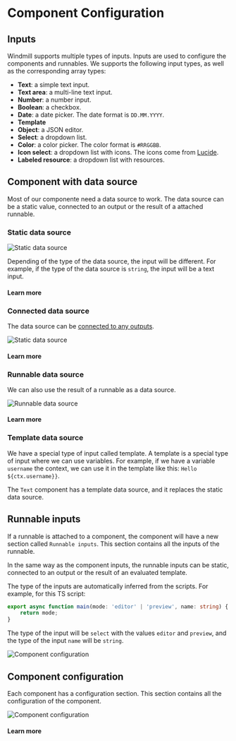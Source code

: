 
# Component Configuration

## Inputs

Windmill supports multiple types of inputs. Inputs are used to configure the components and runnables.
We supports the following input types, as well as the corresponding array types:

- **Text**: a simple text input.
- **Text area**: a multi-line text input.
- **Number**: a number input.
- **Boolean**: a checkbox.
- **Date**: a date picker. The date format is `DD.MM.YYYY`.
- **Template**
- **Object**: a JSON editor.
- **Select**: a dropdown list.
- **Color**: a color picker. The color format is `#RRGGBB`.
- **Icon select**: a dropdown list with icons. The icons come from [Lucide](https://lucide.dev/).
- **Labeled resource**: a dropdown list with resources.

## Component with data source

Most of our componente need a data source to work. The data source can be a static value, connected to an output or the result of a attached runnable.

### Static data source

![Static data source](../../assets/apps/inputs/static-data-source.png.webp)

Depending of the type of the data source, the input will be different. For example, if the type of the data source is `string`, the input will be a text input.

#### Learn more

<div class="grid grid-cols-2 gap-2 my-4">
	<DocCard
		title="Component Library"
		description="Find out the type of the data source of a component in the component library."
		href="/docs/apps/app_configuration-settings/app_component_library"
		color="orange"
	/>
</div>

### Connected data source

The data source can be [connected to any outputs](../2_outputs.md#connecting-inputs).

![Static data source](../../assets/apps/0_app_editor/connect_component.png)

#### Learn more

<div class="grid grid-cols-2 gap-2 my-4">
	<DocCard
		title="How to connect inputs to outputs"
		description="Learn how to connect inputs to outputs."
		href="/docs/apps/outputs#connecting-inputs"
		color="orange"
	/>
</div>

### Runnable data source

We can also use the result of a runnable as a data source.

![Runnable data source](../../assets/apps/inputs/defined-runnable-data-source.png)

#### Learn more

<div class="grid grid-cols-2 gap-2 my-4">
	<DocCard
		title="Runnable triggers"
		description="Learn how to configure the triggers of the runnable."
		href="/docs/apps/app_configuration-settings/app_runnable_triggers"
		color="orange"
	/>
</div>

### Template data source

We have a special type of input called template. A template is a special type of input where we can use variables. For example, if we have a variable `username` the context, we can use it in the template like this: `Hello ${ctx.username}}`.

The `Text` component has a template data source, and it replaces the static data source.

## Runnable inputs

If a runnable is attached to a component, the component will have a new section called `Runnable inputs`. This section contains all the inputs of the runnable.

In the same way as the component inputs, the runnable inputs can be static, connected to an output or the result of an evaluated template.

The type of the inputs are automatically inferred from the scripts. For example, for this TS script:

```ts
export async function main(mode: 'editor' | 'preview', name: string) {
	return mode;
}
```

The type of the input will be `select` with the values `editor` and `preview`, and the type of the input `name` will be `string`.

![Component configuration](../../assets/apps/inputs/runnable_inputs.png)

## Component configuration

Each component has a configuration section. This section contains all the configuration of the component.

![Component configuration](../../assets/apps/inputs/component-configuration.png)

#### Learn more

<div class="grid grid-cols-2 gap-2 my-4">
	<DocCard
		title="Component Library"
		description="Find out the configuration of each component in the component library."
		href="/docs/apps/app_configuration-settings/app_component_library"
		color="orange"
	/>
</div>
